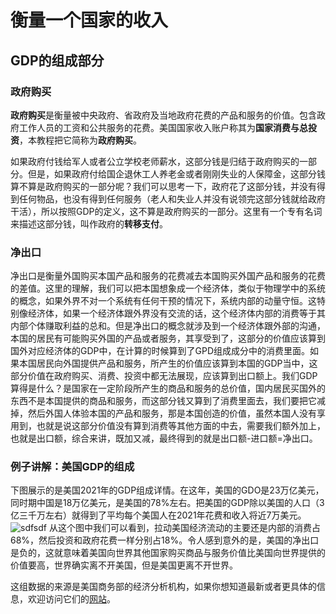 # 衡量一个国家的收入

## GDP的组成部分

### 政府购买
**政府购买**是衡量被中央政府、省政府及当地政府花费的产品和服务的价值。包含政府工作人员的工资和公共服务的花费。美国国家收入账户称其为**国家消费与总投资**，本教程把它简称为**政府购买**。

如果政府付钱给军人或者公立学校老师薪水，这部分钱是归结于政府购买的一部分。但是，如果政府付给国企退休工人养老金或者刚刚失业的人保障金，这部分钱算不算是政府购买的一部分呢？我们可以思考一下，政府花了这部分钱，并没有得到任何物品，也没有得到任何服务（老人和失业人并没有说领完这部分钱就给政府干活），所以按照GDP的定义，这不算是政府购买的一部分。这里有一个专有名词来描述这部分钱，叫作政府的**转移支付**。

### 净出口
净出口是衡量外国购买本国产品和服务的花费减去本国购买外国产品和服务的花费的差值。这里的理解，我们可以把本国想象成一个经济体，类似于物理学中的系统的概念，如果外界不对一个系统有任何干预的情况下，系统内部的动量守恒。这特别像经济体，如果一个经济体跟外界没有交流的话，这个经济体内部的消费等于其内部个体赚取利益的总和。但是净出口的概念就涉及到一个经济体跟外部的沟通，本国的居民有可能购买外国的产品或者服务，其享受到了，这部分的价值应该算到国外对应经济体的GDP中，在计算的时候算到了GPD组成成分中的消费里面。如果本国居民向外国提供产品和服务，所产生的价值应该算到本国的GDP当中，这部分价值在政府购买、消费、投资中都无法展现，应该算到出口额上。我们GDP算得是什么？是国家在一定阶段所产生的商品和服务的总价值，国内居民买国外的东西不是本国提供的商品和服务，而这部分钱又算到了消费里面去，我们要把它减掉，然后外国人体验本国的产品和服务，那是本国创造的价值，虽然本国人没有享用到，也就是说这部分价值没有算到消费等其他方面的中去，需要我们额外加上，也就是出口额，综合来讲，既加又减，最终得到的就是出口额-进口额=净出口。

### 例子讲解：美国GDP的组成
下图展示的是美国2021年的GDP组成详情。在这年，美国的GDO是23万亿美元，同时期中国是18万亿美元，是美国的78%左右。把美国的GDP除以美国的人口（3亿三千万左右）就得到了平均每个美国人在2021年花费和收入将近7万美元。
![sdfsdf](./picture/15/66.png)
从这个图中我们可以看到，拉动美国经济流动的主要还是内部的消费占68%，然后投资和政府花费一样分别占18%。令人感到意外的是，美国的净出口是负的，这就意味着美国向世界其他国家购买商品与服务价值比美国向世界提供的价值要高，世界确实离不开美国，但是美国更离不开世界。

这组数据的来源是美国商务部的经济分析机构，如果你想知道最新或者更具体的信息，欢迎访问它们的[网站](https://www.bea.gov/)。




